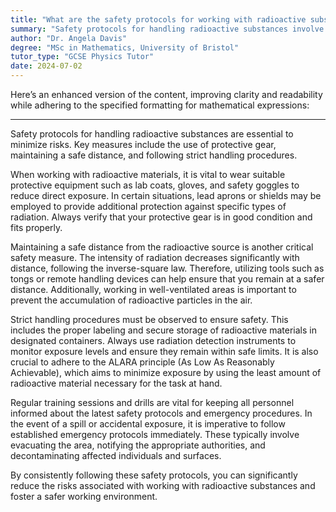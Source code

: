 ```yaml
---
title: "What are the safety protocols for working with radioactive substances?"
summary: "Safety protocols for handling radioactive substances involve wearing protective gear, keeping a safe distance, and adhering to strict handling procedures to minimize exposure and ensure safety."
author: "Dr. Angela Davis"
degree: "MSc in Mathematics, University of Bristol"
tutor_type: "GCSE Physics Tutor"
date: 2024-07-02
---
```


Here’s an enhanced version of the content, improving clarity and readability while adhering to the specified formatting for mathematical expressions:

---

Safety protocols for handling radioactive substances are essential to minimize risks. Key measures include the use of protective gear, maintaining a safe distance, and following strict handling procedures.

When working with radioactive materials, it is vital to wear suitable protective equipment such as lab coats, gloves, and safety goggles to reduce direct exposure. In certain situations, lead aprons or shields may be employed to provide additional protection against specific types of radiation. Always verify that your protective gear is in good condition and fits properly.

Maintaining a safe distance from the radioactive source is another critical safety measure. The intensity of radiation decreases significantly with distance, following the inverse-square law. Therefore, utilizing tools such as tongs or remote handling devices can help ensure that you remain at a safer distance. Additionally, working in well-ventilated areas is important to prevent the accumulation of radioactive particles in the air.

Strict handling procedures must be observed to ensure safety. This includes the proper labeling and secure storage of radioactive materials in designated containers. Always use radiation detection instruments to monitor exposure levels and ensure they remain within safe limits. It is also crucial to adhere to the ALARA principle (As Low As Reasonably Achievable), which aims to minimize exposure by using the least amount of radioactive material necessary for the task at hand.

Regular training sessions and drills are vital for keeping all personnel informed about the latest safety protocols and emergency procedures. In the event of a spill or accidental exposure, it is imperative to follow established emergency protocols immediately. These typically involve evacuating the area, notifying the appropriate authorities, and decontaminating affected individuals and surfaces.

By consistently following these safety protocols, you can significantly reduce the risks associated with working with radioactive substances and foster a safer working environment.
    